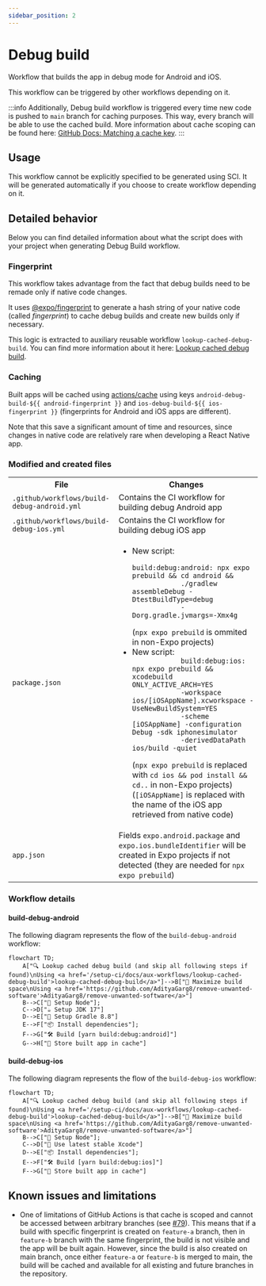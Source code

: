 ```yaml
---
sidebar_position: 2
---
```


# Debug build

Workflow that builds the app in debug mode for Android and iOS.

This workflow can be triggered by other workflows depending on it.

:::info
Additionally, Debug build workflow is triggered every time new code is pushed to `main` branch 
for caching purposes. This way, every branch will be able to use the cached build. More information about cache scoping can be found here: 
[GitHub Docs: Matching a cache key](https://docs.github.com/en/actions/writing-workflows/choosing-what-your-workflow-does/caching-dependencies-to-speed-up-workflows#matching-a-cache-key).
:::

## Usage 

This workflow cannot be explicitly specified to be generated using SCI. It will be generated automatically
if you choose to create workflow depending on it.


## Detailed behavior

Below you can find detailed information about what the script does with your project when generating Debug Build workflow.

### Fingerprint

This workflow takes advantage from the fact that debug builds need to be remade only if native code changes.

It uses [@expo/fingerprint](https://expo.dev/blog/fingerprint-your-native-runtime) to generate 
a hash string of your native code (called _fingerprint_) to cache debug builds and create new 
builds only if necessary.

This logic is extracted to auxiliary reusable workflow `lookup-cached-debug-build`. You can find more
information about it here: [Lookup cached debug build](/docs/aux-workflows/lookup-cached-debug-build).

### Caching

Built apps will be cached using [actions/cache](https://github.com/actions/cache) using keys 
`android-debug-build-${{ android-fingerprint }}` and 
`ios-debug-build-${{ ios-fingerprint }}` (fingerprints for Android and iOS apps are different).

Note that this save a significant amount of time and resources, since changes in native code
are relatively rare when developing a React Native app.

### Modified and created files

<table>
  <tr>
    <th style={{ width: "40%" }}>File</th>
    <th>Changes</th>
  </tr>
  <tr>
    <td><code>.github/workflows/build-debug-android.yml</code></td>
    <td>Contains the CI workflow for building debug Android app</td>
  </tr>
  <tr>
    <td><code>.github/workflows/build-debug-ios.yml</code></td>
    <td>Contains the CI workflow for building debug iOS app</td>
  </tr>
  <tr>
    <td><code>package.json</code></td>
    <td>
      <ul>
        <li>
          New script: 
          <code>
            build:debug:android: npx expo prebuild && cd android && 
            ./gradlew assembleDebug -DtestBuildType=debug
            -Dorg.gradle.jvmargs=-Xmx4g
          </code>
          <br/>
          (<code>npx expo prebuild</code> is ommited in non-Expo projects)
        </li>
        <li>
          New script: 
          <code>
            build:debug:ios: npx expo prebuild && xcodebuild ONLY_ACTIVE_ARCH=YES
            -workspace ios/[iOSAppName].xcworkspace -UseNewBuildSystem=YES
            -scheme [iOSAppName] -configuration Debug -sdk iphonesimulator
            -derivedDataPath ios/build -quiet
          </code>
          <br/>
          (<code>npx expo prebuild</code> is replaced with <code>cd ios && pod install && cd..</code> in non-Expo projects)
          <br/>
          (<code>[iOSAppName]</code> is replaced with the name of the iOS app retrieved from native code)
        </li>
      </ul>
    </td>
  </tr>
  <tr>
    <td><code>app.json</code></td>
    <td>
      Fields <code>expo.android.package</code> and <code>expo.ios.bundleIdentifier</code> will be created
      in Expo projects if not detected (they are needed for <code>npx expo prebuild</code>)
    </td>
  </tr>
</table>

### Workflow details

#### build-debug-android

The following diagram represents the flow of the `build-debug-android` workflow:

```mermaid
flowchart TD;
    A["🔍 Lookup cached debug build (and skip all following steps if found)\nUsing <a href='/setup-ci/docs/aux-workflows/lookup-cached-debug-build'>lookup-cached-debug-build</a>"]-->B["💾 Maximize build space\nUsing <a href='https://github.com/AdityaGarg8/remove-unwanted-software'>AdityaGarg8/remove-unwanted-software</a>"]
    B-->C["🌿 Setup Node"];
    C-->D["☕ Setup JDK 17"]
    D-->E["🐘 Setup Gradle 8.8"]
    E-->F["📦 Install dependencies"];
    F-->G["🛠️ Build [yarn build:debug:android]"]
    G-->H["📡 Store built app in cache"]
```

#### build-debug-ios

The following diagram represents the flow of the `build-debug-ios` workflow:

```mermaid
flowchart TD;
    A["🔍 Lookup cached debug build (and skip all following steps if found)\nUsing <a href='/setup-ci/docs/aux-workflows/lookup-cached-debug-build'>lookup-cached-debug-build</a>"]-->B["💾 Maximize build space\nUsing <a href='https://github.com/AdityaGarg8/remove-unwanted-software'>AdityaGarg8/remove-unwanted-software</a>"]
    B-->C["🌿 Setup Node"];
    C-->D["🔨 Use latest stable Xcode"]
    D-->E["📦 Install dependencies"];
    E-->F["🛠️ Build [yarn build:debug:ios]"]
    F-->G["📡 Store built app in cache"]
```

## Known issues and limitations

- One of limitations of GitHub Actions is that cache is scoped and cannot be accessed between 
  arbitrary branches (see [#79](https://github.com/actions/cache/issues/79)). This means that 
  if a build with specific fingerprint is created on `feature-a` branch, then in `feature-b` 
  branch with the same fingerprint, the build is not visible and the app will be built again.
  However, since the build is also created on main branch, once either `feature-a` or `feature-b`
  is merged to main, the build will be cached and available for all existing and future branches in the repository.
